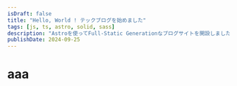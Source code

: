 ---
isDraft: false
title: "Hello, World ! テックブログを始めました"
tags: [js, ts, astro, solid, sass]
description: "Astroを使ってFull-Static Generationなブログサイトを開設しました。当ブログでは、"
publishDate: 2024-09-25
---

# aaa